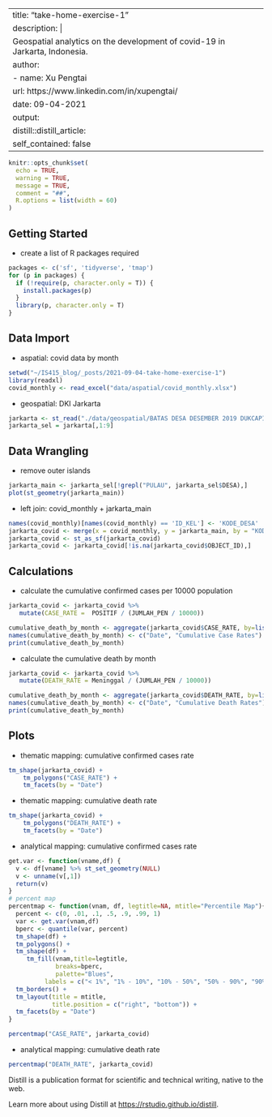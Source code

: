 
---
title: "take-home-exercise-1"
description: |
 Geospatial analytics on the development of covid-19 in Jarkarta, Indonesia.
author:
  - name: Xu Pengtai
    url: https://www.linkedin.com/in/xupengtai/
date: 09-04-2021
output:
  distill::distill_article:
    self_contained: false
---

```r
knitr::opts_chunk$set(
  echo = TRUE,
  warning = TRUE,
  message = TRUE,
  comment = "##",
  R.options = list(width = 60)
)
```

## Getting Started
- create a list of R packages required

```r
packages <- c('sf', 'tidyverse', 'tmap')
for (p in packages) {
  if (!require(p, character.only = T)) {
    install.packages(p)
  }
  library(p, character.only = T)
}
```


## Data Import
- aspatial: covid data by month
```r
setwd("~/IS415_blog/_posts/2021-09-04-take-home-exercise-1")
library(readxl)
covid_monthly <- read_excel("data/aspatial/covid_monthly.xlsx")
```

- geospatial: DKI Jarkarta
```r
jarkarta <- st_read("./data/geospatial/BATAS DESA DESEMBER 2019 DUKCAPIL DKI JAKARTA/BATAS_DESA_DESEMBER_2019_DUKCAPIL_DKI_JAKARTA.shp")
jarkarta_sel = jarkarta[,1:9]

```

## Data Wrangling
- remove outer islands
```r
jarkarta_main <- jarkarta_sel[!grepl("PULAU", jarkarta_sel$DESA),]
plot(st_geometry(jarkarta_main))
```

- left join: covid_monthly + jarkarta_main
```r
names(covid_monthly)[names(covid_monthly) == 'ID_KEL'] <- 'KODE_DESA'
jarkarta_covid <- merge(x = covid_monthly, y = jarkarta_main, by = "KODE_DESA", all.x = TRUE)
jarkarta_covid <- st_as_sf(jarkarta_covid)
jarkarta_covid <- jarkarta_covid[!is.na(jarkarta_covid$OBJECT_ID),]
```

## Calculations
- calculate the cumulative confirmed cases per 10000 population
```r
jarkarta_covid <- jarkarta_covid %>% 
   mutate(CASE_RATE =  POSITIF / (JUMLAH_PEN / 10000))

cumulative_death_by_month <- aggregate(jarkarta_covid$CASE_RATE, by=list(Category=jarkarta_covid$Date), FUN=mean)
names(cumulative_death_by_month) <- c("Date", "Cumulative Case Rates")
print(cumulative_death_by_month)
```

- calculate the cumulative death by month
```r
jarkarta_covid <- jarkarta_covid %>% 
   mutate(DEATH_RATE = Meninggal / (JUMLAH_PEN / 10000))

cumulative_death_by_month <- aggregate(jarkarta_covid$DEATH_RATE, by=list(Category=jarkarta_covid$Date), FUN=mean)
names(cumulative_death_by_month) <- c("Date", "Cumulative Death Rates")
print(cumulative_death_by_month)
```

## Plots

- thematic mapping: cumulative confirmed cases rate
```r

tm_shape(jarkarta_covid) +
    tm_polygons("CASE_RATE") +
    tm_facets(by = "Date")
```

- thematic mapping: cumulative death rate
```r

tm_shape(jarkarta_covid) +
    tm_polygons("DEATH_RATE") +
    tm_facets(by = "Date")
```

- analytical mapping: cumulative confirmed cases rate
```r

get.var <- function(vname,df) {
  v <- df[vname] %>% st_set_geometry(NULL)
  v <- unname(v[,1])
  return(v)
}
# percent map 
percentmap <- function(vnam, df, legtitle=NA, mtitle="Percentile Map"){
  percent <- c(0, .01, .1, .5, .9, .99, 1)
  var <- get.var(vnam,df)
  bperc <- quantile(var, percent)
  tm_shape(df) +
  tm_polygons() +
  tm_shape(df) +
     tm_fill(vnam,title=legtitle,
             breaks=bperc,
             palette="Blues",
          labels = c("< 1%", "1% - 10%", "10% - 50%", "50% - 90%", "90% - 99%", "> 99%"))  +
  tm_borders() +
  tm_layout(title = mtitle, 
            title.position = c("right", "bottom")) +
  tm_facets(by = "Date")
}

percentmap("CASE_RATE", jarkarta_covid)
```


- analytical mapping: cumulative death rate
```r

percentmap("DEATH_RATE", jarkarta_covid)
```

Distill is a publication format for scientific and technical writing, native to the web.

Learn more about using Distill at <https://rstudio.github.io/distill>.


